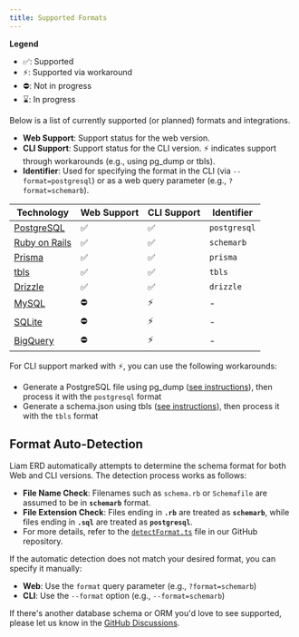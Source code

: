 ```yaml
---
title: Supported Formats
---
```


**Legend**

- ✅: Supported
- ⚡: Supported via workaround
- ⛔: Not in progress
- ⌛️: In progress

Below is a list of currently supported (or planned) formats and integrations.

- **Web Support**: Support status for the web version.
- **CLI Support**: Support status for the CLI version. ⚡ indicates support through workarounds (e.g., using pg_dump or tbls).
- **Identifier**: Used for specifying the format in the CLI (via `--format=postgresql`) or as a web query parameter (e.g., `?format=schemarb`).

| Technology                                              | Web Support | CLI Support | Identifier   |
| ------------------------------------------------------- | ----------- | ----------- | ------------ |
| [PostgreSQL](/docs/parser/supported-formats/postgresql) | ✅          | ✅          | `postgresql` |
| [Ruby on Rails](/docs/parser/supported-formats/rails)   | ✅          | ✅          | `schemarb`   |
| [Prisma](/docs/parser/supported-formats/prisma)         | ✅          | ✅          | `prisma`     |
| [tbls](/docs/parser/supported-formats/tbls)             | ✅          | ✅          | `tbls`       |
| [Drizzle](/docs/parser/supported-formats/drizzle)       | ✅          | ✅          | `drizzle`    |
| [MySQL](/docs/parser/supported-formats/mysql)           | ⛔          | ⚡          | -            |
| [SQLite](/docs/parser/supported-formats/sqlite)         | ⛔          | ⚡          | -            |
| [BigQuery](/docs/parser/supported-formats/bigquery)     | ⛔          | ⚡          | -            |

For CLI support marked with ⚡, you can use the following workarounds:

- Generate a PostgreSQL file using pg_dump ([see instructions](/docs/parser/supported-formats/postgresql#using-a-pg_dump-generated-sql-file)), then process it with the `postgresql` format
- Generate a schema.json using tbls ([see instructions](/docs/parser/supported-formats/tbls#using-tbls-json-output)), then process it with the `tbls` format

## Format Auto-Detection

Liam ERD automatically attempts to determine the schema format for both Web and CLI versions. The detection process works as follows:

- **File Name Check**: Filenames such as `schema.rb` or `Schemafile` are assumed to be in **`schemarb`** format.
- **File Extension Check**: Files ending in **`.rb`** are treated as **`schemarb`**, while files ending in **`.sql`** are treated as **`postgresql`**.
- For more details, refer to the [`detectFormat.ts`](https://github.com/liam-hq/liam/blob/main/frontend/packages/schema/src/parser/supportedFormat/detectFormat.ts) file in our GitHub repository.

If the automatic detection does not match your desired format, you can specify it manually:
- **Web**: Use the `format` query parameter (e.g., `?format=schemarb`)
- **CLI**: Use the `--format` option (e.g., `--format=schemarb`)

If there's another database schema or ORM you'd love to see supported, please let us know in the [GitHub Discussions](https://github.com/liam-hq/liam/discussions/364).
